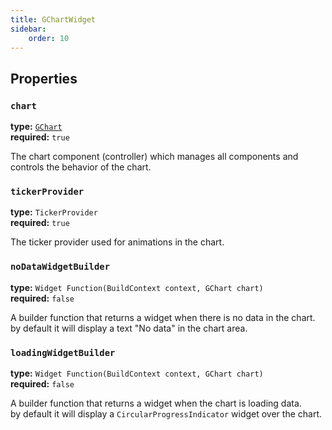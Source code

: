 ```yaml
---
title: GChartWidget
sidebar: 
    order: 10
---
```


## Properties

### `chart`

**type:** [`GChart`](../chart/)  
**required:** `true`  

The chart component (controller) which manages all components and controls the behavior of the chart.



### `tickerProvider`

**type:** `TickerProvider`  
**required:** `true`  

The ticker provider used for animations in the chart.  



### `noDataWidgetBuilder` 

**type:** `Widget Function(BuildContext context, GChart chart)`  
**required:** `false`  

A builder function that returns a widget when there is no data in the chart.  
by default it will display a text "No data" in the chart area.


### `loadingWidgetBuilder`

**type:** `Widget Function(BuildContext context, GChart chart)`  
**required:** `false`  

A builder function that returns a widget when the chart is loading data.  
by default it will display a `CircularProgressIndicator` widget over the chart.
